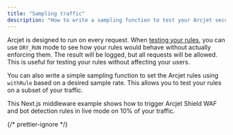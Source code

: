 ```yaml
---
title: "Sampling traffic"
description: "How to write a sampling function to test your Arcjet security rules on a subset of your traffic."
---
```



Arcjet is designed to run on every request. When [testing your rules](/testing),
you can use `DRY_RUN` mode to see how your rules would behave without actually
enforcing them. The result will be logged, but all requests will be allowed.
This is useful for testing your rules without affecting your users.

You can also write a simple sampling function to set the Arcjet rules using
`withRule` based on a desired sample rate. This allows you to test your rules on
a subset of your traffic.

This Next.js middleware example shows how to trigger Arcjet Shield WAF and bot
detection rules in live mode on 10% of your traffic.

{/* prettier-ignore */}
<Tabs>
<TabItem label="TS">
<Code
  code={SamplingMiddlewareTS}
  lang="ts"
  title="/middleware.ts"
/>
</TabItem>
<TabItem label="JS">
<Code
  code={SamplingMiddlewareJS}
  lang="js"
  title="/middleware.js"
/>
</TabItem>
</Tabs>
